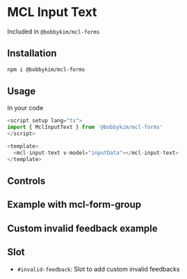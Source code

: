 
<Meta of={Stories} />

# MCL Input Text

Included in `@bobbykim/mcl-forms`

## Installation

```sh
npm i @bobbykim/mcl-forms
```

## Usage

In your code

```js
<script setup lang="ts">
import { MclInputText } from '@bobbykim/mcl-forms'
</script>

<template>
  <mcl-input-text v-model="inputData"></mcl-input-text>
</template>
```

<Canvas of={Stories.MclInputTextExample} />

## Controls

<Controls of={Stories.MclInputTextExample} />

## Example with mcl-form-group

<Canvas of={Stories.MclInputTextWithLabelExample} />

## Custom invalid feedback example

<Canvas of={Stories.MclInputTextCustomInvalidFeedback} />

## Slot

- `#invalid-feedback`: Slot to add custom invalid feedbacks
